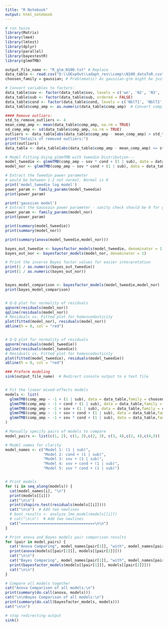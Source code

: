 ```yaml
---
title: "R Notebook"
output: html_notebook
---
```

```r
# run twice 
library(Matrix)
library(lme4)
library(lmtest)
library(dplyr)
library(parallel)
library(bayestestR)
library(glmmTMB)
```

```r
output_file_name <- "R_glm_N100.txt" # Replace
data_table <- read.csv("D:\\OExpOut\\adapt_res\\comp\\N100_dataToR.csv")  # Replace with your actual file path
choosen_family = gaussian; # Problematic! As gaussian-glm might be just lme

# Convert variables to factors:
data_table$sov <- factor(data_table$sov, levels = c('wn', 'N2', 'N3', 'REM'), ordered = FALSE)
data_table$sub <- factor(data_table$sub, ordered = FALSE)
data_table$cond <- factor(data_table$cond, levels = c('NblT1', 'NblT2', 'NblT3', 'NblT4'), ordered = FALSE)
data_table$comp_amp <- as.numeric(data_table$comp_amp)  # Convert comp_amp to numeric

#### Remove outliers:
std_to_remove_outliers <- 4 
mean_comp_amp <- mean(data_table$comp_amp, na.rm = TRUE)
sd_comp_amp <- sd(data_table$comp_amp, na.rm = TRUE)
outliers <- data_table[abs(data_table$comp_amp - mean_comp_amp) > std_to_remove_outliers * sd_comp_amp, ]
print("Details of removed outliers:")
print(outliers)
data_table <- data_table[abs(data_table$comp_amp - mean_comp_amp) <= std_to_remove_outliers * sd_comp_amp, ]
```

```r

# Model Fitting Using glmmTMB with tweedie Distribution---
model_tweedie <- glmmTMB(comp_amp ~ sov * cond + (1 | sub), data = data_table,family = tweedie(link = "log"))
model_nor <- glmmTMB(comp_amp ~ sov * cond + (1 | sub), data = data_table,family = gaussian)

# Extract the Tweedie power parameter 
# would be between 1-2 not normal. Normal is 0
print('model_tweedie log model')
power_param <- family_params(model_tweedie)
print(power_param)

print('gaussian model')
# Extract the Gauusain power parameter - sanity check should be 0 for gaussian
power_param <- family_params(model_nor)
print(power_param)

print(summary(model_tweedie))
print(summary(model_nor))

print(summary(anova(model_tweedie,model_nor)))

bayes_out_tweedie <- bayesfactor_models(model_tweedie, denominator = 1)
bayes_out_nor <- bayesfactor_models(model_nor, denominator = 1)

# Print the inverse Bayes factor values for easier interpretation
print(1 / as.numeric(bayes_out_tweedie))
print(1 / as.numeric(bayes_out_nor))


bayes_model_comparison <- bayesfactor_models(model_tweedie,model_nor)
print(bayes_model_comparison)


# Q-Q plot for normality of residuals
qqnorm(residuals(model_nor))
qqline(residuals(model_nor))
# Residuals vs. Fitted plot for homoscedasticity
plot(fitted(model_nor), residuals(model_nor))
abline(h = 0, col = "red")


# Q-Q plot for normality of residuals
qqnorm(residuals(model_tweedie))
qqline(residuals(model_tweedie))
# Residuals vs. Fitted plot for homoscedasticity
plot(fitted(model_tweedie), residuals(model_tweedie))
abline(h = 0, col = "red")

```

```r
### Preform modeling
sink(output_file_name)  # Redirect console output to a text file


# Fit the linear mixed-effects models
models <- list(
  glmmTMB(comp_amp ~ -1 + (1 | sub), data = data_table,family = choosen_family),
  glmmTMB(comp_amp ~ -1 + cond + (1 | sub), data = data_table,family = choosen_family),
  glmmTMB(comp_amp ~ -1 + sov + (1 | sub), data = data_table,family = choosen_family),
  glmmTMB(comp_amp ~ -1 + sov + cond + (1 | sub), data = data_table,family = choosen_family),
  glmmTMB(comp_amp ~ -1 + sov * cond + (1 | sub), data = data_table,family = choosen_family)
)

# Manually specify pairs of models to compare
model_pairs <- list(c(1, 2), c(1, 3),c(2, 3), c(3, 4),c(2, 4),c(4,5))

# Model names for clarity
model_names <- c("Model 1: (1 | sub)",
                 "Model 2: cond + (1 | sub)",
                 "Model 3: sov + (1 | sub)",
                 "Model 4: sov + cond + (1 | sub)",
                 "Model 5: sov * cond + (1 | sub)")


# Print models 
for (i in seq_along(models)) {
  cat(model_names[i], "\n")
  print(models[[i]])
  cat("\n\n")
  print(shapiro.test(residuals(models[[i]])))
  cat("\n\n")  # Add two newlines
  # boot_results <- analyze_lme_model(models[[i]])
  # cat("\n\n")  # Add two newlines
  cat("=================================\n\n")
}

# Print anova and Bayes models pair comparison results 
for (pair in model_pairs) {
  cat("Anova Comparing", model_names[pair[1]], "with", model_names[pair[2]], "\n")
  print(anova(models[[pair[1]]], models[[pair[2]]]))
  cat("\n\n")
  cat("Bayes Comparing", model_names[pair[1]], "with", model_names[pair[2]], "\n")
  print(bayesfactor_models(models[[pair[1]]], models[[pair[2]]]))
  cat("\n\n")
}

# Compare all models together
cat("Anova Comparison of all models:\n")
print(summary(do.call(anova, models)))
cat("\n\nBayes Comparison of all models:\n")
print(summary(do.call(bayesfactor_models, models)))
cat("\n\n")

# stop redirecting output
sink()

```